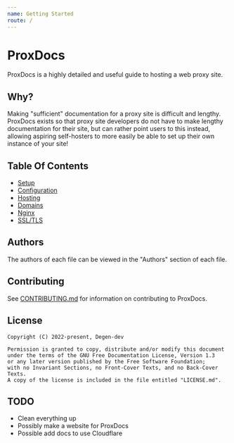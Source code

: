 ```yaml
---
name: Getting Started
route: /
---
```


# ProxDocs
ProxDocs is a highly detailed and useful guide to hosting a web proxy site.

## Why?
Making "sufficient" documentation for a proxy site is difficult and lengthy. ProxDocs exists so that proxy site developers do not have to make lengthy documentation for their site, but can rather point users to this instead, allowing aspiring self-hosters to more easily be able to set up their own instance of your site!

## Table Of Contents
- [Setup](https://github.com/Degen-dev/ProxDocs/blob/master/Setup.md)
- [Configuration](https://github.com/Degen-dev/ProxDocs/blob/master/Configuration.md)
- [Hosting](https://github.com/Degen-dev/ProxDocs/blob/master/Hosting.md)
- [Domains](https://github.com/Degen-dev/ProxDocs/blob/master/Domains.md)
- [Nginx](https://github.com/Degen-dev/ProxDocs/blob/master/Nginx.md)
- [SSL/TLS](https://github.com/Degen-dev/ProxDocs/blob/master/SSL.md)
## Authors
The authors of each file can be viewed in the "Authors" section of each file.

## Contributing
See [CONTRIBUTING.md](https://github.com/Degen-dev/ProxDocs/blob/master/CONTRIBUTING.md) for information on contributing to ProxDocs.

## License
```
Copyright (C) 2022-present, Degen-dev

Permission is granted to copy, distribute and/or modify this document 
under the terms of the GNU Free Documentation License, Version 1.3
or any later version published by the Free Software Foundation;
with no Invariant Sections, no Front-Cover Texts, and no Back-Cover Texts.
A copy of the license is included in the file entitled "LICENSE.md".
```

## TODO
- Clean everything up
- Possibly make a website for ProxDocs
- Possible add docs to use Cloudflare